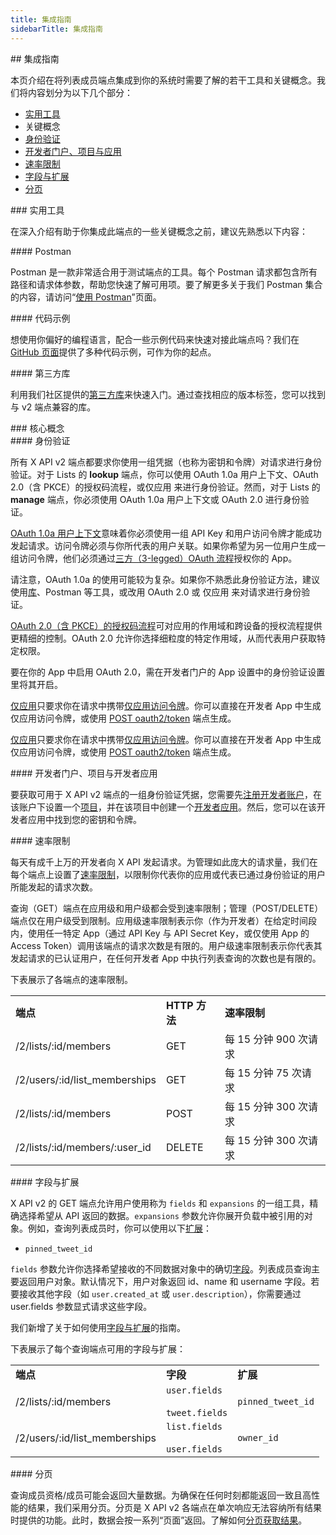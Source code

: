 ```yaml
---
title: 集成指南
sidebarTitle: 集成指南
---
```



<div id="integration-guide">
  ## 集成指南
</div>

本页介绍在将列表成员端点集成到你的系统时需要了解的若干工具和关键概念。我们将内容划分为以下几个部分：

- [实用工具](#helpful)
- 关键概念
- [身份验证](#authentication)
- [开发者门户、项目与应用](#portal)
- [速率限制](#limits)
- [字段与扩展](#fields)
- [分页](#pagination)

<div id="helpful-tools">
  ### 实用工具
</div>

在深入介绍有助于你集成此端点的一些关键概念之前，建议先熟悉以下内容：

<div id="postman">
  #### Postman
</div>

Postman 是一款非常适合用于测试端点的工具。每个 Postman 请求都包含所有路径和请求体参数，帮助您快速了解可用项。要了解更多关于我们 Postman 集合的内容，请访问“[使用 Postman](/zh/tutorials/postman-getting-started)”页面。 

<div id="code-samples">
  #### 代码示例
</div>

想使用你偏好的编程语言，配合一些示例代码来快速对接此端点吗？我们在 [GitHub 页面](https://github.com/xdevplatform/Twitter-API-v2-sample-code)提供了多种代码示例，可作为你的起点。

<div id="third-party-libraries">
  #### 第三方库
</div>

利用我们社区提供的[第三方库](/zh/x-api/tools-and-libraries/overview)来快速入门。通过查找相应的版本标签，您可以找到与 v2 端点兼容的库。

<div id="key-concepts">
  ### 核心概念
</div>

<div id="authentication">
  #### 身份验证
</div>

所有 X API v2 端点都要求你使用一组凭据（也称为密钥和令牌）对请求进行身份验证。对于 Lists 的 **lookup** 端点，你可以使用 OAuth 1.0a 用户上下文、OAuth 2.0（含 PKCE）的授权码流程，或仅应用 来进行身份验证。然而，对于 Lists 的 **manage** 端点，你必须使用 OAuth 1.0a 用户上下文或 OAuth 2.0 进行身份验证。

[OAuth 1.0a 用户上下文](/zh/resources/fundamentals/authentication)意味着你必须使用一组 API Key 和用户访问令牌才能成功发起请求。访问令牌必须与你所代表的用户关联。如果你希望为另一位用户生成一组访问令牌，他们必须通过[三方（3-legged）OAuth 流程](/zh/resources/fundamentals/authentication#obtaining-access-tokens-using-3-legged-oauth-flow)授权你的 App。

请注意，OAuth 1.0a 的使用可能较为复杂。如果你不熟悉此身份验证方法，建议使用[库](/zh/x-api/tools-and-libraries/overview)、Postman 等工具，或改用 OAuth 2.0 或 仅应用 来对请求进行身份验证。

[OAuth 2.0（含 PKCE）的授权码流程](/zh/resources/fundamentals/authentication#oauth-2-0-authorization-code-flow-with-pkce-2)可对应用的作用域和跨设备的授权流程提供更精细的控制。OAuth 2.0 允许你选择细粒度的特定作用域，从而代表用户获取特定权限。

要在你的 App 中启用 OAuth 2.0，需在开发者门户的 App 设置中的身份验证设置里将其开启。

[仅应用](/zh/resources/fundamentals/authentication#oauth-2-0)只要求你在请求中携带[仅应用访问令牌](/zh/resources/fundamentals/authentication#bearer-token-also-known-as-app-only)。你可以直接在开发者 App 中生成仅应用访问令牌，或使用 [POST oauth2/token](/zh/resources/fundamentals/authentication#post-oauth2-token) 端点生成。

[仅应用](/zh/resources/fundamentals/authentication#oauth-2-0)只要求你在请求中携带[仅应用访问令牌](/zh/resources/fundamentals/authentication#bearer-token-also-known-as-app-only)。你可以直接在开发者 App 中生成仅应用访问令牌，或使用 [POST oauth2/token](/zh/resources/fundamentals/authentication#post-oauth2-token) 端点生成。

<div id="developer-portal-projects-and-developer-apps">
  #### 开发者门户、项目与开发者应用
</div>

要获取可用于 X API v2 端点的一组身份验证凭据，您需要先[注册开发者账户](https://developer.x.com/en/portal/petition/essential/basic-info)，在该账户下设置一个[项目](/zh/resources/fundamentals/projects)，并在该项目中创建一个[开发者应用](/zh/resources/fundamentals/developer-apps)。然后，您可以在该开发者应用中找到您的密钥和令牌。
 

<div id="rate-limits">
  #### 速率限制
</div>

每天有成千上万的开发者向 X API 发起请求。为管理如此庞大的请求量，我们在每个端点上设置了[速率限制](/zh/x-api/fundamentals/rate-limits)，以限制你代表你的应用或代表已通过身份验证的用户所能发起的请求次数。

查询（GET）端点在应用级和用户级都会受到速率限制；管理（POST/DELETE）端点仅在用户级受到限制。应用级速率限制表示你（作为开发者）在给定时间段内，使用任一特定 App（通过 API Key 与 API Secret Key，或仅使用 App 的 Access Token）调用该端点的请求次数是有限的。用户级速率限制表示你代表其发起请求的已认证用户，在任何开发者 App 中执行列表查询的次数也是有限的。

下表展示了各端点的速率限制。

|     |     |     |
| :--- | :--- | :--- |
| **端点** | **HTTP 方法** | **速率限制** |
| /2/lists/:id/members | GET | 每 15 分钟 900 次请求 |
| /2/users/:id/list\_memberships | GET | 每 15 分钟 75 次请求 |
| /2/lists/:id/members | POST | 每 15 分钟 300 次请求 |
| /2/lists/:id/members/:user\_id | DELETE | 每 15 分钟 300 次请求 |

<div id="fields-and-expansions">
  #### 字段与扩展
</div>

X API v2 的 GET 端点允许用户使用称为 `fields` 和 `expansions` 的一组工具，精确选择希望从 API 返回的数据。`expansions` 参数允许你展开负载中被引用的对象。例如，查询列表成员时，你可以使用以下[扩展](/zh/x-api/fundamentals/expansions)：

- `pinned_tweet_id`

`fields` 参数允许你选择希望接收的不同数据对象中的确切[字段](/zh/x-api/fundamentals/fields)。列表成员查询主要返回用户对象。默认情况下，用户对象返回 id、name 和 username 字段。若要接收其他字段（如 `user.created_at` 或 `user.description`），你需要通过 user.fields 参数显式请求这些字段。

我们新增了关于如何使用[字段与扩展](/zh/x-api/fundamentals/data-dictionary#how-to-use-fields-and-expansions)的指南。

下表展示了每个查询端点可用的字段与扩展：

|     |     |     |
| :--- | :--- | :--- |
| **端点** | **字段** | **扩展** |
| /2/lists/:id/members | `user.fields`<br /><br />`tweet.fields` | `pinned_tweet_id` |
| /2/users/:id/list\_memberships | `list.fields`<br /><br />`user.fields` | `owner_id` |

<div id="pagination">
  #### 分页
</div>

查询成员资格/成员可能会返回大量数据。为确保在任何时刻都能返回一致且高性能的结果，我们采用分页。分页是 X API v2 各端点在单次响应无法容纳所有结果时提供的功能。此时，数据会按一系列“页面”返回。了解如何[分页获取结果](/zh/x-api/fundamentals/pagination)。